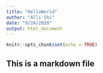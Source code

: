 ```yaml
---
title: "HelloWorld"
author: "Alli Shi"
date: "9/24/2020"
output: html_document
---
```


```r
knitr::opts_chunk$set(echo = TRUE)
```

## This is a markdown file

